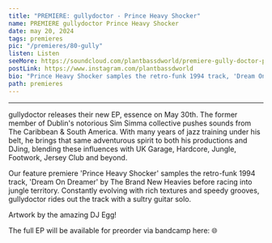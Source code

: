 ```yaml
---
title: "PREMIERE: gullydoctor - Prince Heavy Shocker"
name: PREMIERE gullydoctor Prince Heavy Shocker
date: may 20, 2024
tags: premieres
pic: "/premieres/80-gully"
listen: Listen
seeMore: https://soundcloud.com/plantbassdworld/premiere-gully-doctor-prince-heavy-shocker
postLink: https://www.instagram.com/plantbassdworld
bio: "Prince Heavy Shocker samples the retro-funk 1994 track, 'Dream On Dreamer' by The Brand New Heavies before racing into jungle territory"
path: premieres
---
```


<SoundCloud url="https://soundcloud.com/plantbassdworld/premiere-gully-doctor-prince-heavy-shocker" />

<hr />

gullydoctor releases their new EP, essence on May 30th. The former member of Dublin's notorious Sim Simma collective pushes sounds from The Caribbean & South America. With many years of jazz training under his belt, he brings that same adventurous spirit to both his productions and DJing, blending these influences with UK Garage, Hardcore, Jungle, Footwork, Jersey Club and beyond.

Our feature premiere 'Prince Heavy Shocker' samples the retro-funk 1994 track, 'Dream On Dreamer' by The Brand New Heavies before racing into jungle territory. Constantly evolving with rich textures and speedy grooves, gullydoctor rides out the track with a sultry guitar solo.

Artwork by the amazing DJ Egg!

The full EP will be available for preorder via bandcamp here: <HoverLink url="gullydoctor.bandcamp.com/album/essence-ep" external /> 🌐
